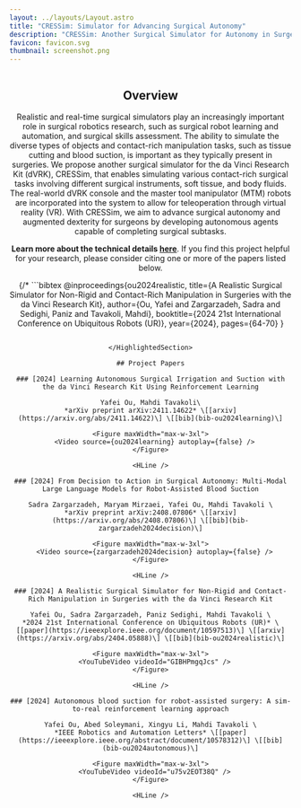 ```yaml
---
layout: ../layouts/Layout.astro
title: "CRESSim: Simulator for Advancing Surgical Autonomy"
description: "CRESSim: Another Surgical Simulator for Autonomy in Surgery"
favicon: favicon.svg
thumbnail: screenshot.png
---
```






<Header
  title={frontmatter.title}
  authors={[
    {
      name: "Telerobotics and Biorobotics Group",
      url: "https://www.ece.ualberta.ca/~tbs/pmwiki/",
      institution: "University of Alberta"
    }
  ]}
  links={[
    {
      name: "PhysX 5 Unity Plugin",
      url: "https://github.com/yafei-ou/physx5-for-unity",
      icon: "mdi:github",
    },
    {
      name: "Code (In Progress)",
      url: "",
      icon: "mdi:github",
    },
  ]}
  />

<Figure>
  <Image source={overview} altText="Diagram of the transformer deep learning architecture." />
</Figure>

<HighlightedSection>

## Overview

Realistic and real-time surgical simulators play an increasingly important role in surgical robotics research,
such as surgical robot learning and automation, and surgical skills assessment. 
The ability to simulate the diverse types of objects and contact-rich manipulation tasks,
such as tissue cutting and blood suction, is important as they typically present in surgeries.
We propose another surgical simulator for the da Vinci Research Kit (dVRK), CRESSim,
that enables simulating various contact-rich surgical tasks involving different surgical instruments, soft tissue, and body fluids.
The real-world dVRK console and the master tool manipulator (MTM) robots are incorporated into the system to allow for teleoperation
through virtual reality (VR).
With CRESSim, we aim to advance surgical autonomy and augmented dexterity for surgeons
by developing autonomous agents capable of completing surgical subtasks.

**Learn more about the technical details [here](architecture)**. If you find this project helpful for your research, please consider citing one or more of the papers listed below.

{/* ```bibtex
@inproceedings{ou2024realistic,
  title={A Realistic Surgical Simulator for Non-Rigid and Contact-Rich Manipulation in Surgeries with the da Vinci Research Kit}, 
  author={Ou, Yafei and Zargarzadeh, Sadra and Sedighi, Paniz and Tavakoli, Mahdi},
  booktitle={2024 21st International Conference on Ubiquitous Robots (UR)}, 
  year={2024},
  pages={64-70}
}
``` */}

</HighlightedSection>

## Project Papers

### [2024] Learning Autonomous Surgical Irrigation and Suction with the da Vinci Research Kit Using Reinforcement Learning

Yafei Ou, Mahdi Tavakoli\
*arXiv preprint arXiv:2411.14622* \[[arxiv](https://arxiv.org/abs/2411.14622)\] \[[bib](bib-ou2024learning)\]

<Figure maxWidth="max-w-3xl">
  <Video source={ou2024learning} autoplay={false} />
</Figure>

<HLine />

### [2024] From Decision to Action in Surgical Autonomy: Multi-Modal Large Language Models for Robot-Assisted Blood Suction

Sadra Zargarzadeh, Maryam Mirzaei, Yafei Ou, Mahdi Tavakoli \
*arXiv preprint arXiv:2408.07806* \[[arxiv](https://arxiv.org/abs/2408.07806)\] \[[bib](bib-zargarzadeh2024decision)\]

<Figure maxWidth="max-w-3xl">
  <Video source={zargarzadeh2024decision} autoplay={false} />
</Figure>

<HLine />

### [2024] A Realistic Surgical Simulator for Non-Rigid and Contact-Rich Manipulation in Surgeries with the da Vinci Research Kit

Yafei Ou, Sadra Zargarzadeh, Paniz Sedighi, Mahdi Tavakoli \
*2024 21st International Conference on Ubiquitous Robots (UR)* \[[paper](https://ieeexplore.ieee.org/document/10597513)\] \[[arxiv](https://arxiv.org/abs/2404.05888)\] \[[bib](bib-ou2024realistic)\]

<Figure maxWidth="max-w-3xl">
  <YouTubeVideo videoId="GIBHPmgqJcs" />
</Figure>

<HLine />

### [2024] Autonomous blood suction for robot-assisted surgery: A sim-to-real reinforcement learning approach

Yafei Ou, Abed Soleymani, Xingyu Li, Mahdi Tavakoli \
*IEEE Robotics and Automation Letters* \[[paper](https://ieeexplore.ieee.org/abstract/document/10578312)\] \[[bib](bib-ou2024autonomous)\]

<Figure maxWidth="max-w-3xl">
  <YouTubeVideo videoId="u75v2EOT38Q" />
</Figure>

<HLine />

